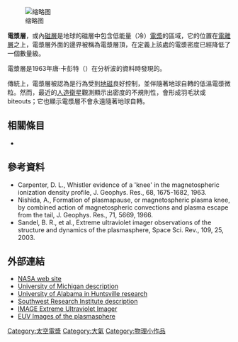[[File:Magnetosphere_Levels.jpg|缩略图]]

'''電漿層'''，或內[[磁層|磁層]]是地球的磁層中包含低能量（冷）[[電漿|電漿]]的區域，它的位置在[[電離層|電離層]]之上，電漿層外面的邊界被稱為電漿層頂，在定義上該處的電漿密度已經降低了一個數量級。

電漿層是1963年唐·卡彭特（{{lang|en|Don Carpenter}}）在分析{{le|嘯聲干擾|Whistler (radio)|VLF嘯聲干擾}}波的資料時發現的。

<!-- [[File:Earthmagnetictail.jpg|thumb]] -->
傳統上，電漿層被認為是行為受到[[地磁|地磁]]良好控制，並伴隨著地球自轉的低溫電漿微粒。然而，最近的[[人造衛星|人造衛星]]觀測顯示出密度的不規則性，會形成羽毛狀或biteouts；它也顯示電漿層不會永遠隨著地球自轉。

== 相關條目 ==
{{portal|太空|Earth-moon.jpg}}
* {{le|電漿物理學條目列表|List of plasma physics articles}}

== 參考資料 ==
* Carpenter, D. L., Whistler evidence of a 'knee' in the magnetospheric ionization density profile, J. Geophys. Res., 68, 1675-1682, 1963.
* Nishida, A., Formation of plasmapause, or magnetospheric plasma knee, by combined action of magnetospheric convections and plasma escape from the tail, J. Geophys. Res., 71, 5669, 1966.
* Sandel, B. R., et al., Extreme ultraviolet imager observations of the structure and dynamics of the plasmasphere, Space Sci. Rev., 109, 25, 2003.

== 外部連結 ==
* [https://web.archive.org/web/20160828213813/http://plasmasphere.nasa.gov/ NASA web site]
* [http://www.windows.ucar.edu/cgi-bin/tour_def/glossary/plasmasphere.html University of Michigan description] {{Webarchive|url=https://archive.today/20121215023346/http://www.windows.ucar.edu/cgi-bin/tour_def/glossary/plasmasphere.html |date=2012-12-15 }}
* [https://web.archive.org/web/20070109034431/http://www.cs.uah.edu/visgig/research/research.html University of Alabama in Huntsville research]
* [https://web.archive.org/web/20180517232808/http://pluto.space.swri.edu/image/glossary/plasmasphere.html Southwest Research Institute description]
* [http://euv.lpl.arizona.edu/euv/index.html IMAGE Extreme Ultraviolet Imager]
* [https://web.archive.org/web/20160603042218/http://pluto.space.swri.edu/image/plasmasphere_images.html EUV Images of the plasmasphere]

{{Electromagnetism-stub}}

{{磁層}}

[[Category:太空電漿|Category:太空電漿]]
[[Category:大氣|Category:大氣]]
[[Category:物理小作品|Category:物理小作品]]